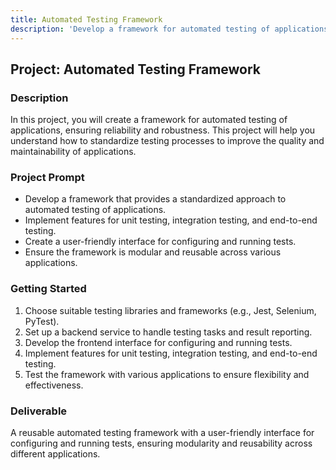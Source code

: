 ```yaml
---
title: Automated Testing Framework
description: 'Develop a framework for automated testing of applications, ensuring reliability and robustness.'
---
```


## Project: Automated Testing Framework

### Description
In this project, you will create a framework for automated testing of applications, ensuring reliability and robustness. This project will help you understand how to standardize testing processes to improve the quality and maintainability of applications.

### Project Prompt
- Develop a framework that provides a standardized approach to automated testing of applications.
- Implement features for unit testing, integration testing, and end-to-end testing.
- Create a user-friendly interface for configuring and running tests.
- Ensure the framework is modular and reusable across various applications.

### Getting Started
1. Choose suitable testing libraries and frameworks (e.g., Jest, Selenium, PyTest).
2. Set up a backend service to handle testing tasks and result reporting.
3. Develop the frontend interface for configuring and running tests.
4. Implement features for unit testing, integration testing, and end-to-end testing.
5. Test the framework with various applications to ensure flexibility and effectiveness.

### Deliverable
A reusable automated testing framework with a user-friendly interface for configuring and running tests, ensuring modularity and reusability across different applications.
